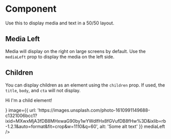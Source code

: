
<Meta title="Components/Organisms/MediaText" component={MediaText} />

# Component

Use this to display media and text in a 50/50 layout.

<Canvas>
  <Story name="Component">
    <MediaText
      title="New Designs"
      body="Our amazing new design is here! Get it while it's hot, it won't be hot for long... uh oh, already cooling."
      image={{
        url: 'https://images.unsplash.com/photo-1610991149688-c1321006bcc1?ixid=MXwxMjA3fDB8MHxwaG90by1wYWdlfHx8fGVufDB8fHw%3D&ixlib=rb-1.2.1&auto=format&fit=crop&w=1110&q=60',
        alt: 'Some alt text'
      }}
      cta={{icon: 'arrowRight', text: 'Take a look'}}
    />
  </Story>
</Canvas>

## Media Left

Media will display on the right on large screens by default. Use the `mediaLeft` prop to display the media on the left side.

<Canvas>
  <Story name="MediaLeft">
    <MediaText
      title="New Designs"
      body="Our amazing new design is here! Get it while it's hot, it won't be hot for long... uh oh, already cooling."
      image={{
        url: 'https://images.unsplash.com/photo-1610991149688-c1321006bcc1?ixid=MXwxMjA3fDB8MHxwaG90by1wYWdlfHx8fGVufDB8fHw%3D&ixlib=rb-1.2.1&auto=format&fit=crop&w=1110&q=60',
        alt: 'Some alt text'
      }}
      cta={{icon: 'arrowRight', text: 'Take a look'}}
      mediaLeft
    />
  </Story>
</Canvas>

## Children

You can display children as an element using the `children` prop. If used, the `title`, `body`, and `cta` will not display.

<Canvas>
  <Story name="Children">
    <MediaText
      children={
        <div>
          <p>Hi I'm a child element!</p>
        </div>
      }
      image={{
        url: 'https://images.unsplash.com/photo-1610991149688-c1321006bcc1?ixid=MXwxMjA3fDB8MHxwaG90by1wYWdlfHx8fGVufDB8fHw%3D&ixlib=rb-1.2.1&auto=format&fit=crop&w=1110&q=60',
        alt: 'Some alt text'
      }}
      mediaLeft
    />
  </Story>
</Canvas>

